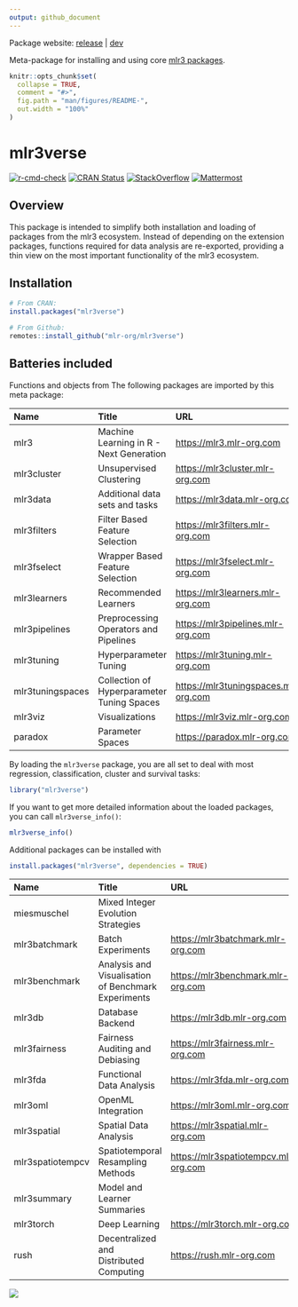 ```yaml
---
output: github_document
---
```


<!-- README.md is generated from README.Rmd. Please edit that file -->

Package website: [release](https://mlr3verse.mlr-org.com/) | [dev](https://mlr3verse.mlr-org.com/dev/)

Meta-package for installing and using core [mlr3 packages](https://github.com/mlr-org/mlr3/wiki/Extension-Packages).

```r
knitr::opts_chunk$set(
  collapse = TRUE,
  comment = "#>",
  fig.path = "man/figures/README-",
  out.width = "100%"
)
```

# mlr3verse

<!-- badges: start -->
[![r-cmd-check](https://github.com/mlr-org/mlr3verse/actions/workflows/r-cmd-check.yml/badge.svg)](https://github.com/mlr-org/mlr3verse/actions/workflows/r-cmd-check.yml)
[![CRAN Status](https://www.r-pkg.org/badges/version-ago/mlr3verse)](https://cran.r-project.org/package=mlr3verse)
[![StackOverflow](https://img.shields.io/badge/stackoverflow-mlr3-orange.svg)](https://stackoverflow.com/questions/tagged/mlr3)
[![Mattermost](https://img.shields.io/badge/chat-mattermost-orange.svg)](https://lmmisld-lmu-stats-slds.srv.mwn.de/mlr_invite/)
<!-- badges: end -->

## Overview

This package is intended to simplify both installation and loading of packages from the mlr3 ecosystem.
Instead of depending on the extension packages, functions required for data analysis are re-exported, providing a thin view on the most important functionality of the mlr3 ecosystem.

## Installation

``` r
# From CRAN:
install.packages("mlr3verse")

# From Github:
remotes::install_github("mlr-org/mlr3verse")
```

## Batteries included

Functions and objects from The following packages are imported by this meta package:

| Name             | Title                                        | URL                                    |
| :--------------- | :------------------------------------------- | :------------------------------------- |
| mlr3             | Machine Learning in R - Next Generation      | <https://mlr3.mlr-org.com>             |
| mlr3cluster      | Unsupervised Clustering                      | <https://mlr3cluster.mlr-org.com>      |
| mlr3data         | Additional data sets and tasks               | <https://mlr3data.mlr-org.com>         |
| mlr3filters      | Filter Based Feature Selection               | <https://mlr3filters.mlr-org.com>      |
| mlr3fselect      | Wrapper Based Feature Selection              | <https://mlr3fselect.mlr-org.com>      |
| mlr3learners     | Recommended Learners                         | <https://mlr3learners.mlr-org.com>     |
| mlr3pipelines    | Preprocessing Operators and Pipelines        | <https://mlr3pipelines.mlr-org.com>    |
| mlr3tuning       | Hyperparameter Tuning                        | <https://mlr3tuning.mlr-org.com>       |
| mlr3tuningspaces | Collection of Hyperparameter Tuning Spaces   | <https://mlr3tuningspaces.mlr-org.com> |
| mlr3viz          | Visualizations                               | <https://mlr3viz.mlr-org.com>          |
| paradox          | Parameter Spaces                             | <https://paradox.mlr-org.com>          |

By loading the `mlr3verse` package, you are all set to deal with most regression, classification, cluster and survival tasks:

```r
library("mlr3verse")
```

If you want to get more detailed information about the loaded packages, you can call `mlr3verse_info()`:

```r
mlr3verse_info()
```

Additional packages can be installed with

```r
install.packages("mlr3verse", dependencies = TRUE)
```

| Name             | Title                                               | URL                                    |
|:-----------------|:----------------------------------------------------|:---------------------------------------|
| miesmuschel      | Mixed Integer Evolution Strategies                  |                                        |
| mlr3batchmark    | Batch Experiments                                   | <https://mlr3batchmark.mlr-org.com>    |
| mlr3benchmark    | Analysis and Visualisation of Benchmark Experiments | <https://mlr3benchmark.mlr-org.com>    |
| mlr3db           | Database Backend                                    | <https://mlr3db.mlr-org.com>           |
| mlr3fairness     | Fairness Auditing and Debiasing                     | <https://mlr3fairness.mlr-org.com>     |
| mlr3fda          | Functional Data Analysis                            | <https://mlr3fda.mlr-org.com>          |
| mlr3oml          | OpenML Integration                                  | <https://mlr3oml.mlr-org.com>          |
| mlr3spatial      | Spatial Data Analysis                               | <https://mlr3spatial.mlr-org.com>      |
| mlr3spatiotempcv | Spatiotemporal Resampling Methods                   | <https://mlr3spatiotempcv.mlr-org.com> |
| mlr3summary      | Model and Learner Summaries                         |                                        |
| mlr3torch        | Deep Learning                                       | <https://mlr3torch.mlr-org.com>        |
| rush             | Decentralized and Distributed Computing             | <https://rush.mlr-org.com>             |


<a href="https://raw.githubusercontent.com/mlr-org/mlr3/master/man/figures/mlr3verse.svg?sanitize=true"><img src="https://raw.githubusercontent.com/mlr-org/mlr3/master/man/figures/mlr3verse.svg?sanitize=true" /></a>
